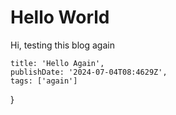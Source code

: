 # Hello World

Hi, testing this blog again

    title: 'Hello Again',
    publishDate: '2024-07-04T08:4629Z',
    tags: ['again']
}